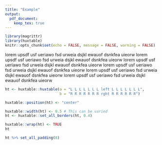 ```yaml
---
title: "Example"
output: 
  pdf_document:
    keep_tex: true
---
```


```r
library(magrittr)
library(huxtable)
knitr::opts_chunk$set(echo = FALSE, message = FALSE, warning = FALSE)
```

lorem upsdf usf ueriawo fsd urweia dsjkl ewauof dsnkfea uieorw lorem upsdf usf
ueriawo fsd urweia dsjkl ewauof dsnkfea uieorw lorem upsdf usf ueriawo fsd
urweia dsjkl ewauof dsnkfea uieorw lorem upsdf usf ueriawo fsd urweia dsjkl
ewauof dsnkfea uieorw lorem upsdf usf ueriawo fsd urweia dsjkl ewauof dsnkfea
uieorw lorem upsdf usf ueriawo fsd urweia dsjkl ewauof dsnkfea uieorw


```r

ht <- huxtable::huxtable(a = "L L L L L L L left L L L L L L L", 
                         b = "R R R R R R R rght R R R R R R")

huxtable::position(ht) <- "center"

huxtable::width(ht) <- 0.5 # This can be varied
ht <- huxtable::set_all_borders(ht, 0.4)

huxtable::wrap(ht) <- TRUE
ht
```


\color{red}\rule{0.1\linewidth}{0.5pt}\color{blue}\rule{0.1\linewidth}{0.5pt}\color{red}\rule{0.1\linewidth}{0.5pt}\color{blue}\rule{0.1\linewidth}{0.5pt}\color{red}\rule{0.1\linewidth}{0.5pt}\color{blue}\rule{0.1\linewidth}{0.5pt}\color{red}\rule{0.1\linewidth}{0.5pt}\color{blue}\rule{0.1\linewidth}{0.5pt}\color{red}\rule{0.1\linewidth}{0.5pt}\color{blue}\rule{0.1\linewidth}{0.5pt}

```r
ht %>% set_all_padding(8)
```
